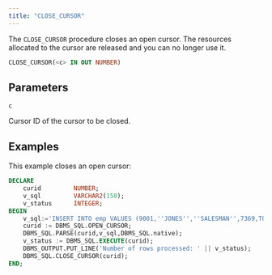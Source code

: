 ```yaml
---
title: "CLOSE_CURSOR"
---
```


The `CLOSE_CURSOR` procedure closes an open cursor. The resources allocated to the cursor are released and you can no longer use it.

```sql
CLOSE_CURSOR(<c> IN OUT NUMBER)
```

## Parameters

`c`

 Cursor ID of the cursor to be closed.

## Examples

This example closes an open cursor:

```sql
DECLARE
    curid         NUMBER;
    v_sql         VARCHAR2(150);
    v_status      INTEGER;
BEGIN
    v_sql:='INSERT INTO emp VALUES (9001,''JONES'',''SALESMAN'',7369,TO_DATE(''13-DEC-07'',''DD-MON-YY''),8500.00,1500.00,50)';
    curid := DBMS_SQL.OPEN_CURSOR;
    DBMS_SQL.PARSE(curid,v_sql,DBMS_SQL.native);
    v_status := DBMS_SQL.EXECUTE(curid);
    DBMS_OUTPUT.PUT_LINE('Number of rows processed: ' || v_status);
    DBMS_SQL.CLOSE_CURSOR(curid);
END;
```

